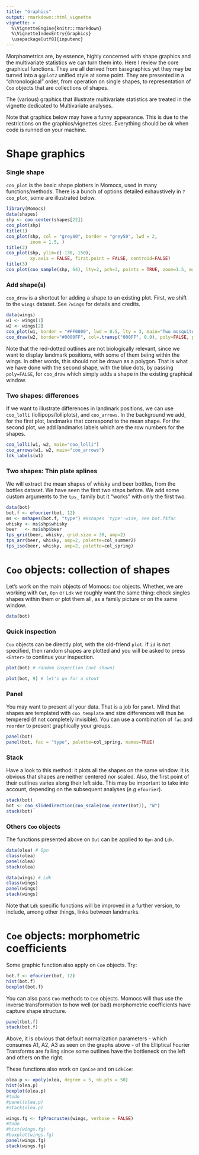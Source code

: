 ```yaml
---
title: "Graphics"
output: rmarkdown::html_vignette
vignette: >
  %\VignetteEngine{knitr::rmarkdown}
  %\VignetteIndexEntry{Graphics}
  \usepackage[utf8]{inputenc}
---
```


Morphometrics are, by essence, highly concerned with shape graphics and the multivariate statistics we can turn them into. Here I review the core graphical 
functions. They are all derived from `base`graphics yet they may be turned into a `ggplot2` unified style at some point. They are presented in a "chronological" order, from operation on single shapes, to representation of `Coo` objects that are collections of shapes.

The (various) graphics that illustrate multivariate statistics are treated in the vignette dedicated to Multivariate analyses.

Note that graphics below may have a funny appearance. This is due to the restrictions on the graphics/vignettes sizes. Everything should be ok when code is runned on your machine.

# Shape graphics
### Single shape
`coo_plot` is the basic shape plotters in Momocs, used in many functions/methods. 
There is a bunch of options detailed exhaustively in `?coo_plot`, some are illustrated below.

```r
library(Momocs)
data(shapes)
shp <- coo_center(shapes[22])
coo_plot(shp)
title(1)
coo_plot(shp, col = "grey80", border = "grey50", lwd = 2,
         zoom = 1.5, )
title(2)
coo_plot(shp, ylim=c(-130, 150),
         xy.axis = FALSE, first.point = FALSE, centroid=FALSE)
title(3)
coo_plot(coo_sample(shp, 64), lty=2, pch=3, points = TRUE, zoom=1.5, main="4")
```

### Add shape(s)
`coo_draw` is a shortcut for adding a shape to an existing plot. First, we shift to the `wings` dataset. See `?wings` for details and credits.

```r
data(wings)
w1 <- wings[1]
w2 <- wings[2]
coo_plot(w1, border = "#FF0000", lwd = 0.5, lty = 3, main="Two mosquito wings")
coo_draw(w2, border="#0000FF", col=.transp("000FF", 0.9), poly=FALSE, pch=20)
```

Note that the red-dotted outlines are not biologically relevant, since we want to display landmark positions, with some of them being within the wings. In other words, this should not be drawn as a polygon. That is what we have done with the second shape, with the blue dots, by passing `poly=FALSE`, for `coo_draw` which simply adds a shape in the existing graphical window.

### Two shapes: differences
If we want to illustrate differences in landmark positions, we can use `coo_lolli` (lollipops/lolliplots), and `coo_arrows`. In the background we add, for the first plot, landmarks that correspond to the mean shape. For the second plot, we add landmarks labels which are the row numbers for the shapes.

```r
coo_lolli(w1, w2, main="coo_lolli")
coo_arrows(w1, w2, main="coo_arrows")
ldk_labels(w1)
```
  
### Two shapes: Thin plate splines
We will extract the mean shapes of whisky and beer bottles, from the bottles dataset. We have seen the first two steps before. We add some custom arguments to the `tps_` family but it "works" with only the first two.
```r
data(bot)
bot.f <- efourier(bot, 12)
ms <- mshapes(bot.f, "type") #mshapes 'type'-wise, see bot.f$fac
whisky <- ms$shp$whisky
beer   <- ms$shp$beer 
tps_grid(beer, whisky, grid.size = 30, amp=2)
tps_arr(beer, whisky, amp=2, palette=col_summer2)
tps_iso(beer, whisky, amp=2, palette=col_spring)
```

# `Coo` objects: collection of shapes

Let's work on the main objects of Momocs: `Coo` objects. Whether, we are working with `Out`, `Opn` or `Ldk` we roughly want the same thing: check singles shapes within them or plot them all, as a family picture or on the same window.
```r
data(bot)
```

### Quick inspection
`Coo` objects can be directly plot, with the old-friend `plot`. If `id` is not specified, then random shapes are plotted and you will be asked to press `<Enter>` to continue your inspection.
```r
plot(bot) # random inspection (not shown)
```
```r
plot(bot, 9) # let's go for a stout
```

### Panel
You may want to present all your data. That is a job for `panel`. Mind that shapes are templated with `coo_template` and size differences will thus be tempered (if not completely invisible). You can use a combination of `fac` and `reorder` to present graphically your groups.

```r
panel(bot)
panel(bot, fac = "type", palette=col_spring, names=TRUE)
```

### Stack
Have a look to this method: it plots all the shapes on the same window. It is obvious that shapes are neither centered nor scaled. Also, the first point of their outlines varies along their left side. This may be important to take into account, depending on the subsequent analyses (*e.g* `efourier`).
```r
stack(bot)
bot <- coo_slidedirection(coo_scale(coo_center(bot)), "W")
stack(bot)
```

### Others `Coo` objects
The functions presented above on `Out` can be applied to `Opn` and `Ldk`.

```r
data(olea) # Opn 
class(olea)
panel(olea)
stack(olea)

data(wings) # Ldk
class(wings)
panel(wings)
stack(wings)
```

Note that `Ldk` specific functions will be improved in a further version, to include, among other things, links between landmarks.

# `Coe` objects: morphometric coefficients

Some graphic function also apply on `Coe` objects. Try:

```r
bot.f <- efourier(bot, 12)
hist(bot.f)
boxplot(bot.f)
```

You can also pass `Coo` methods to `Coe` objects. Momocs will thus use the inverse transformation to how well (or bad) morphometric coefficients have capture shape structure. 

```r
panel(bot.f)
stack(bot.f)
```

Above, it is obvious that default normalization parameters - which consumes A1, A2,  A3 as seen on the graphs above - of the Elliptical Fourier Transforms are failing since some outlines have the bottleneck on the left and others on the right.

These functions also work on `OpnCoe` and on `LdkCoe`:

```r
olea.p <- opoly(olea, degree = 5, nb.pts = 50)
hist(olea.p)
boxplot(olea.p)
#todo
#panel(olea.p)
#stack(olea.p)

wings.fg <- fgProcrustes(wings, verbose = FALSE)
#todo
#hist(wings.fg)
#boxplot(wings.fg)
panel(wings.fg)
stack(wings.fg)
```
  
